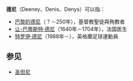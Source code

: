 '''德尼'''（Deeney、Denis、Denys）可以指：

*[[巴黎的德尼|巴黎的德尼]]（？－250年），基督教聖徒與殉教者
*[[让-巴蒂斯特·德尼|让-巴蒂斯特·德尼]]（1640年－1704年），法国医生
*[[特罗伊·德尼|特罗伊·德尼]]（1988年－），英格蘭足球運動員

==参见==
*[[圣但尼|圣但尼]]

{{Disambig|Cat=二字消歧义}}